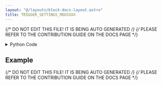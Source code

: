 ```yaml
---
layout: "@/layouts/block-docs-layout.astro"
title: TRIGGER_SETTINGS_MDO3XXX
---
```


{/* DO NOT EDIT THIS FILE! IT IS BEING AUTO GENERATED */}
{/* PLEASE REFER TO THE CONTRIBUTION GUIDE ON THE DOCS PAGE */}


<PythonDocsDisplay docstring={docstring} />

<details>
<summary>Python Code</summary>

```python
from flojoy import flojoy, DataContainer, TextBlob, VisaConnection
from typing import Optional, Literal


@flojoy(inject_connection=True)
def TRIGGER_SETTINGS_MDO3XXX(
    connection: VisaConnection,
    query_set: Literal["query", "set"] = "query",
    edge_couplings: Literal[
        "unchanged", "ac", "dc", "hfrej", "lfrej", "noiserej"
    ] = "unchanged",
    trigger_types: Literal["unchanged", "edge", "logic", "pulse"] = "unchanged",
    edge_slope: Literal["unchanged", "rise", "fall", "either"] = "unchanged",
    default: Optional[DataContainer] = None,
) -> TextBlob:
    """The TRIGGER_SETTINGS_MDO3XXX node sets advanced trigger settings.

    Note that "unchanged" will leave the settings unchanged.

    Requires a CONNECTION_MDO3XXX node at the start of the app to connect with
    the instrument. The VISA address will then be listed under 'connection'.

    This node should also work with compatible Tektronix scopes (untested):
    MDO4xxx, MSO4xxx, and DPO4xxx.

    Parameters
    ----------
    connection: VisaConnection
        The VISA address (requires the CONNECTION_MDO3XXX node).
    query_set: str
        Whether to query or set the triggering channel.
    edge_couplings: str
        Set the trigger edge coupling type.
    trigger_types: str
        Set to trigger on edge, logic, or pulses.
    edge_slope: str
        Set to trigger on positive, negative, or either slopes.

    Returns
    -------
    DataContainer
        TextBlob: Summary of trigger settings.
    """

    tek = connection.get_handle()

    match query_set:
        case "query":
            edge_couplings = tek.trigger.edge_coupling()
            trigger_types = tek.trigger.type()
            edge_slope = tek.trigger.edge_slope()

        case "set":
            if edge_couplings != "unchanged":
                edge_couplings = tek.trigger.edge_coupling()
            if trigger_types != "unchanged":
                tek.trigger.type(trigger_types)
            if edge_slope != "unchanged":
                tek.trigger.edge_slope(edge_slope)

    s = str(
        f"Edge coupling: {edge_couplings},\n"
        f"Trigger type: {trigger_types},\n"
        f"Edge slope: {edge_slope}"
    )

    return TextBlob(text_blob=s)

```

[Find this Flojoy Block on GitHub](https://github.com/flojoy-ai/blocks/blob/main/blocks/IO/INSTRUMENTS/OSCILLOSCOPES/TEKTRONIX/MDO3XXX/ADVANCED/TRIGGER_SETTINGS_MDO3XXX/TRIGGER_SETTINGS_MDO3XXX.py)

</details>

## Example


<GetHelpWidget />


<AppDisplay app={app} blockName="TRIGGER_SETTINGS_MDO3XXX" client:visible />


<Example />

{/* DO NOT EDIT THIS FILE! IT IS BEING AUTO GENERATED */}
{/* PLEASE REFER TO THE CONTRIBUTION GUIDE ON THE DOCS PAGE */}
